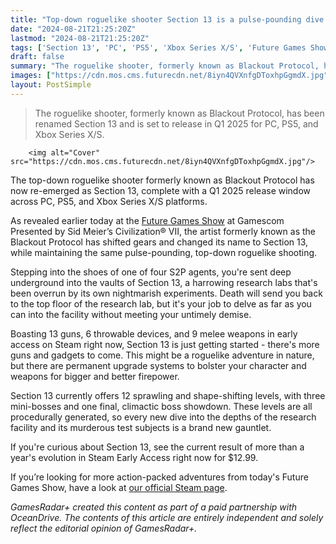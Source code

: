 ```yaml
---
title: "Top-down roguelike shooter Section 13 is a pulse-pounding dive into a harrowing research facility and its murderous, mutated subjects"
date: "2024-08-21T21:25:20Z"
lastmod: "2024-08-21T21:25:20Z"
tags: ['Section 13', 'PC', 'PS5', 'Xbox Series X/S', 'Future Games Show', 'Roguelike Shooter', 'Top-Down Shooter', 'Gamescom', 'Steam', 'S2P Agents']
draft: false
summary: "The roguelike shooter, formerly known as Blackout Protocol, has been renamed Section 13 and is set to release in Q1 2025 for PC, PS5, and Xbox Series X/S."
images: ["https://cdn.mos.cms.futurecdn.net/8iyn4QVXnfgDToxhpGgmdX.jpg"]
layout: PostSimple
---
```

> The roguelike shooter, formerly known as Blackout Protocol, has been renamed Section 13 and is set to release in Q1 2025 for PC, PS5, and Xbox Series X/S.


        <img alt="Cover" src="https://cdn.mos.cms.futurecdn.net/8iyn4QVXnfgDToxhpGgmdX.jpg"/>
        
The top-down roguelike shooter formerly known as Blackout Protocol has now re-emerged as Section 13, complete with a Q1 2025 release window across PC, PS5, and Xbox Series X/S platforms.

As revealed earlier today at the [Future Games Show](https://www.gamesradar.com/future-games-show/) at Gamescom Presented by Sid Meier’s Civilization® VII, the artist formerly known as the Blackout Protocol has shifted gears and changed its name to Section 13, while maintaining the same pulse-pounding, top-down roguelike shooting. 

Stepping into the shoes of one of four S2P agents, you're sent deep underground into the vaults of Section 13, a harrowing research labs that's been overrun by its own nightmarish experiments. Death will send you back to the top floor of the research lab, but it's your job to delve as far as you can into the facility without meeting your untimely demise.

Boasting 13 guns, 6 throwable devices, and 9 melee weapons in early access on Steam right now, Section 13 is just getting started - there's more guns and gadgets to come. This might be a roguelike adventure in nature, but there are permanent upgrade systems to bolster your character and weapons for bigger and better firepower.

Section 13 currently offers 12 sprawling and shape-shifting levels, with three mini-bosses and one final, climactic boss showdown. These levels are all procedurally generated, so every new dive into the depths of the research facility and its murderous test subjects is a brand new gauntlet. 

If you're curious about Section 13, see the current result of more than a year's evolution in Steam Early Access right now for $12.99. 

If you’re looking for more action-packed adventures from today's Future Games Show, have a look at [our official Steam page](https://store.steampowered.com/sale/futuregamesshow).

*GamesRadar+ created this content as part of a paid partnership with OceanDrive. The contents of this article are entirely independent and solely reflect the editorial opinion of GamesRadar+.*
        